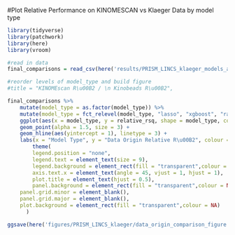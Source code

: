 #Plot Relative Performance on KINOMESCAN vs Klaeger Data by model type

```r
library(tidyverse)
library(patchwork)
library(here)
library(vroom)
```

```r
#read in data
final_comparisons = read_csv(here('results/PRISM_LINCS_klaeger_models_auc/PRISM_LINCS_klaeger_data_origin_comparison_metrics_auc.csv'))
```

```r
#reorder levels of model_type and build figure
#title = "KINOMEscan R\u00B2 / \n Kinobeads R\u00B2",

final_comparisons %>% 
	mutate(model_type = as.factor(model_type)) %>% 
	mutate(model_type = fct_relevel(model_type, "lasso", "xgboost", "random_forest", "4-layer NN")) %>% 
	ggplot(aes(x = model_type, y = relative_rsq, shape = model_type, colour = model_type)) +
	geom_point(alpha = 1.5, size = 3) +
	geom_hline(aes(yintercept = 1), linetype = 3) + 
	labs(x = "Model Type", y = "Data Origin Relative R\u00B2", colour = "Model Type", shape = "Model Type") +
		theme(
		legend.position = "none",
		legend.text = element_text(size = 9),
		legend.background = element_rect(fill = "transparent",colour = NA),
		axis.text.x = element_text(angle = 45, vjust = 1, hjust = 1),
		plot.title = element_text(hjust = 0.5),
		panel.background = element_rect(fill = "transparent",colour = NA),
    panel.grid.minor = element_blank(),
    panel.grid.major = element_blank(),
    plot.background = element_rect(fill = "transparent",colour = NA)
      )

ggsave(here('figures/PRISM_LINCS_klaeger/data_origin_comparison_figure.png'), width = 4, height = 10.5, units = "cm")
```


